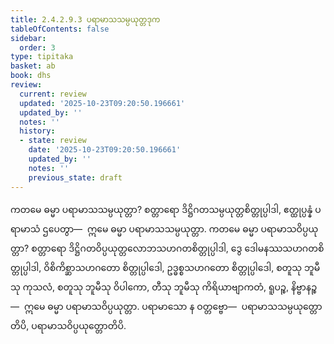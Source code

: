```yaml
---
title: 2.4.2.9.3 ပရာမာသသမ္ပယုတ္တဒုက
tableOfContents: false
sidebar:
  order: 3
type: tipitaka
basket: ab
book: dhs
review:
  current: review
  updated: '2025-10-23T09:20:50.196661'
  updated_by: ''
  notes: ''
  history:
  - state: review
    date: '2025-10-23T09:20:50.196661'
    updated_by: ''
    notes: ''
    previous_state: draft
---
```



<ReviewStatus review={frontmatter.review} showDetails={true} />

<HypothesisAnnotation frontmatter={frontmatter} />

<DynamicBreadcrumb />

<Division number="1519" book="dhs" e="ch" v="29" p="286">

<Paragraph number="2230" book="dhs">
ကတမေ ဓမ္မာ ပရာမာသသမ္ပယုတ္တာ? စတ္တာရော ဒိဋ္ဌိဂတသမ္ပယုတ္တစိတ္တုပ္ပါဒါ, ဧတ္ထုပ္ပန္နံ ပရာမာသံ ဌပေတွာ—  ဣမေ ဓမ္မာ ပရာမာသသမ္ပယုတ္တာ.
</Paragraph>

</Division>
<Division number="1520" book="dhs" e="ch" v="29" p="286">

<Paragraph number="2231" book="dhs">
ကတမေ ဓမ္မာ ပရာမာသဝိပ္ပယုတ္တာ? စတ္တာရော ဒိဋ္ဌိဂတဝိပ္ပယုတ္တလောဘသဟဂတစိတ္တုပ္ပါဒါ, ဒွေ ဒေါမနဿသဟဂတစိတ္တုပ္ပါဒါ, ဝိစိကိစ္ဆာသဟဂတော စိတ္တုပ္ပါဒေါ, ဥဒ္ဓစ္စသဟဂတော စိတ္တုပ္ပါဒေါ, စတူသု ဘူမီသု ကုသလံ, စတူသု ဘူမီသု ဝိပါကော, တီသု ဘူမီသု ကိရိယာဗျာကတံ, ရူပဉ္စ, နိဗ္ဗာနဉ္စ—  ဣမေ ဓမ္မာ ပရာမာသဝိပ္ပယုတ္တာ. ပရာမာသော န ဝတ္တဗ္ဗော—  ပရာမာသသမ္ပယုတ္တောတိပိ, ပရာမာသဝိပ္ပယုတ္တောတိပိ.
</Paragraph>
</Division>
